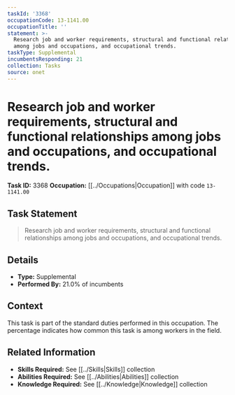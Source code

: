 ```yaml
---
taskId: '3368'
occupationCode: 13-1141.00
occupationTitle: ''
statement: >-
  Research job and worker requirements, structural and functional relationships
  among jobs and occupations, and occupational trends.
taskType: Supplemental
incumbentsResponding: 21
collection: Tasks
source: onet
---
```

# Research job and worker requirements, structural and functional relationships among jobs and occupations, and occupational trends.

**Task ID:** 3368
**Occupation:** [[../Occupations|Occupation]] with code `13-1141.00`

## Task Statement

> Research job and worker requirements, structural and functional relationships among jobs and occupations, and occupational trends.

## Details

- **Type:** Supplemental
- **Performed By:** 21.0% of incumbents

## Context

This task is part of the standard duties performed in this occupation. The percentage indicates how common this task is among workers in the field.

## Related Information

- **Skills Required:** See [[../Skills|Skills]] collection
- **Abilities Required:** See [[../Abilities|Abilities]] collection
- **Knowledge Required:** See [[../Knowledge|Knowledge]] collection
